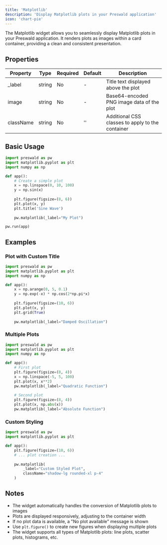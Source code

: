 ```yaml
---
title: 'Matplotlib'
description: 'Display Matplotlib plots in your Preswald application'
icon: 'chart-pie'
---
```


The Matplotlib widget allows you to seamlessly display Matplotlib plots in your Preswald application. It renders plots as images within a card container, providing a clean and consistent presentation.

## Properties

| Property  | Type     | Required | Default | Description                                      |
|-----------|----------|----------|---------|--------------------------------------------------|
| _label    | string   | No       | -       | Title text displayed above the plot              |
| image     | string   | No       | -       | Base64-encoded PNG image data of the plot       |
| className | string   | No       | ''      | Additional CSS classes to apply to the container |

## Basic Usage

```python
import preswald as pw
import matplotlib.pyplot as plt
import numpy as np

def app():
    # Create a simple plot
    x = np.linspace(0, 10, 100)
    y = np.sin(x)
    
    plt.figure(figsize=(8, 6))
    plt.plot(x, y)
    plt.title('Sine Wave')
    
    pw.matplotlib(_label="My Plot")

pw.run(app)
```

## Examples

### Plot with Custom Title

```python
import preswald as pw
import matplotlib.pyplot as plt
import numpy as np

def app():
    x = np.arange(0, 5, 0.1)
    y = np.exp(-x) * np.cos(2*np.pi*x)
    
    plt.figure(figsize=(10, 6))
    plt.plot(x, y)
    plt.grid(True)
    
    pw.matplotlib(_label="Damped Oscillation")
```

### Multiple Plots

```python
import preswald as pw
import matplotlib.pyplot as plt
import numpy as np

def app():
    # First plot
    plt.figure(figsize=(8, 4))
    x = np.linspace(-5, 5, 100)
    plt.plot(x, x**2)
    pw.matplotlib(_label="Quadratic Function")
    
    # Second plot
    plt.figure(figsize=(8, 4))
    plt.plot(x, np.abs(x))
    pw.matplotlib(_label="Absolute Function")
```

### Custom Styling

```python
import preswald as pw
import matplotlib.pyplot as plt

def app():
    plt.figure(figsize=(10, 6))
    # ... plot creation ...
    
    pw.matplotlib(
        _label="Custom Styled Plot",
        className="shadow-lg rounded-xl p-4"
    )
```

## Notes

- The widget automatically handles the conversion of Matplotlib plots to images
- Plots are displayed responsively, adjusting to the container width
- If no plot data is available, a "No plot available" message is shown
- Use `plt.figure()` to create new figures when displaying multiple plots
- The widget supports all types of Matplotlib plots: line plots, scatter plots, histograms, etc.
